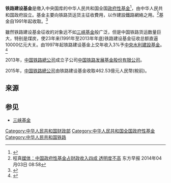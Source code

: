 '''铁路建设基金'''是缴入中央国库的中华人民共和国全国[[政府性基金|政府性基金]]<ref>{{cite web |author1=财政部 |title=全国政府性基金目录清单 |url=http://czt.zj.gov.cn/art/2021/4/30/art_1164180_11454329.html |website=czt.zj.gov.cn |access-date=2021-11-11 |archive-date=2021-11-11 |archive-url=https://web.archive.org/web/20211111161836/http://czt.zj.gov.cn/art/2021/4/30/art_1164180_11454329.html |dead-url=no }}</ref>，由中华人民共和国政府設立。基金主要向铁路货运货主征收費用，以作建設鐵路網絡之用。<ref>程真[http://news.ifeng.com/mainland/detail_2014_04/03/35430230_0.shtml 媒体：中国政府性基金占财政收入四成 透明度不高] {{Wayback|url=http://news.ifeng.com/mainland/detail_2014_04/03/35430230_0.shtml |date=20140407071328 }} 东方早报 2014年04月03日 08:58</ref>基金自1991年起收取。<ref>{{Cite web |url=http://www.gdczt.gov.cn/adminfo/polipub/sxbrowse/201004/t20100415_11193.htm |title=关于颁发《加强铁路建设基金管理的暂行规定》的通知  |access-date=2016-05-06 |archive-url=https://web.archive.org/web/20170329163118/http://www.gdczt.gov.cn/adminfo/polipub/sxbrowse/201004/t20100415_11193.htm |archive-date=2017-03-29 |dead-url=yes }}</ref>

雖然铁路建设基金征收的对象远不如[[三峡基金|三峡基金]]般广泛，但是中国铁路货运数量巨大，特别是煤炭，使23年来(1991年至2013年年底)铁路建设基金征收总额直逼10000亿元大关。由1997年起铁路建设基金上交年收入3%予[[中央水利建設基金|中央水利建設基金]]。<ref>{{Cite web |url=http://www.gov.cn/zwgk/2011-01/25/content_1792006.htm |title=關于印發《水利建設基金籌集和使用管理辦法》的通知 |accessdate=2016-05-18 |archive-date=2017-03-29 |archive-url=https://web.archive.org/web/20170329163247/http://www.gov.cn/zwgk/2011-01/25/content_1792006.htm |dead-url=no }}</ref>

2013年，[[中国铁路總公司|中国铁路總公司]]成立子公司[[中国铁路发展基金股份有限公司|中国铁路发展基金股份有限公司]]。

2015年，[[中国铁路總公司|中国铁路總公司]]由铁路建设基金收取462.53億元人民幣(稅前)。

==来源==
<references/>

== 参见 ==
* [[三峡基金|三峡基金]]

[[Category:中华人民共和国财政部|Category:中华人民共和国财政部]]
[[Category:中华人民共和国全国政府性基金|Category:中华人民共和国全国政府性基金]]
[[Category:中华人民共和国铁路|Category:中华人民共和国铁路]]